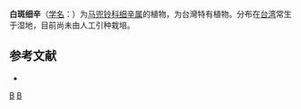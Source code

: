 {{Speciesbox 
| genus = Asarum
| species = albomaculatum
| authority = [[早田文藏|Hayata]]
}}

'''白斑细辛'''（[[学名|学名]]：{{lang|la|''Asarum albomaculatum''}}）为[[马兜铃科|马兜铃科]][[细辛属|细辛属]]的植物，为台灣特有植物。分布在[[台湾|台湾]]常生于湿地，目前尚未由人工引种栽培。

== 参考文献 ==
<div class="references-small">
* {{cite web| url =http://www.bioinfo.cn/db05/KmzwSpecies.php?action=view&id=475| title =白斑细辛（存疑种）| work =《中国高等植物数据库全库》| publisher =中国科学院微生物研究所| author =昆明植物研究所| accessdate =2009-02-21| deadurl =yes| archiveurl =https://web.archive.org/web/20160305055018/http://www.bioinfo.cn/db05/KmzwSpecies.php?action=view&id=475| archivedate =2016-03-05}}
</div>
{{Taxonbar|from=Q15225026}}

[[Category:细辛属|B]]
[[Category:臺灣特有植物|B]]


{{植物小作品}}